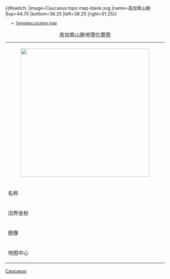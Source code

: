 {{#switch:{{{1}}}
|image=Caucasus topo map-blank.svg
|name=高加索山脈
|top=44.75
|bottom=38.25
|left=39.25
|right=51.25}}<noinclude>

<small style="display:block;margin-left:1.5em">← [[Template:Location map]]</small>
{| class="prettytable" style="text-align:center"
|+ 高加索山脈地理位置图
|-
|colspan="4"|[[File:Caucasus topo map-blank.svg|400x400px|{{PAGENAME}}]]
|-
! 名称
|colspan="3"| 高加索山脈
|-
!rowspan="4"|边界坐标
|-
|colspan="3"| {{{{PAGENAME}}|top}}
|-
| {{{{PAGENAME}}|left}}
| ←↕→
| {{{{PAGENAME}}|right}}
|-
|colspan="3"| {{{{PAGENAME}}|bottom}}
|-
! 图像 
|colspan="3"| <tt>[[:File:Caucasus topo map-blank.svg|Caucasus topo map-blank.svg]]</tt>
|-
! 地图中心
|colspan="4"| {{coord|{{#expr:({{{{PAGENAME}}|top}}+{{{{PAGENAME}}|bottom}})/2}}|{{#expr:({{{{PAGENAME}}|left}}+{{{{PAGENAME}}|right}})/2}}}}
|}

[[Category:地理位置圖模板|Caucasus]]

{{Documentation}}
</noinclude>